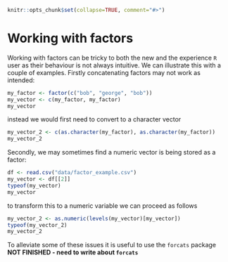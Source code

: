```r
knitr::opts_chunk$set(collapse=TRUE, comment="#>")
```

# Working with factors {#factors}

Working with factors can be tricky to both the new and the experience `R` user
as their behaviour is not always intuitive.  We can illustrate this with a 
couple of examples.  Firstly concatenating factors may not work as intended:

```r
my_factor <- factor(c("bob", "george", "bob"))
my_vector <- c(my_factor, my_factor)
my_vector
```

instead we would first need to convert to a character vector

```r
my_vector_2 <- c(as.character(my_factor), as.character(my_factor))
my_vector_2
```

Secondly, we may sometimes find a numeric vector is being stored as a factor:

```r
df <- read.csv("data/factor_example.csv")
my_vector <- df[[2]]
typeof(my_vector)
my_vector
```

to transform this to a numeric variable we can proceed as follows
```r
my_vector_2 <- as.numeric(levels(my_vector)[my_vector])
typeof(my_vector_2)
my_vector_2
```

To alleviate some of these issues it is useful to use the `forcats` package
**NOT FINISHED - need to write about `forcats`**
